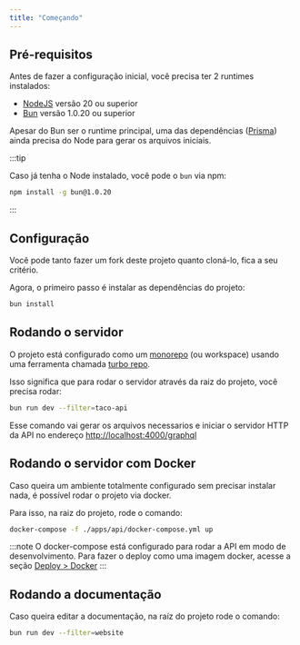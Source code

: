 ```yaml
---
title: "Começando"
---
```


## Pré-requisitos

Antes de fazer a configuração inicial, você precisa ter 2 runtimes instalados:

- [NodeJS](https://nodejs.org/en) versão 20 ou superior
- [Bun](https://bun.sh/) versão 1.0.20 ou superior

Apesar do Bun ser o runtime principal, uma das dependências ([Prisma](https://www.prisma.io/)) ainda precisa do Node para gerar os arquivos iniciais.

:::tip

Caso já tenha o Node instalado, você pode o `bun` via npm:

```bash
npm install -g bun@1.0.20
```

:::

## Configuração

Você pode tanto fazer um fork deste projeto quanto cloná-lo, fica a seu critério.

Agora, o primeiro passo é instalar as dependências do projeto:

```bash
bun install
```

## Rodando o servidor

O projeto está configurado como um [monorepo](https://turbo.build/repo/docs/handbook/what-is-a-monorepo) (ou workspace) usando uma ferramenta chamada [turbo repo](https://turbo.build/repo).

Isso significa que para rodar o servidor através da raiz do projeto, você precisa rodar:

```bash
bun run dev --filter=taco-api
```

Esse comando vai gerar os arquivos necessarios e iniciar o servidor HTTP da API no endereço [http://localhost:4000/graphql](http://localhost:4000/graphql)

## Rodando o servidor com Docker

Caso queira um ambiente totalmente configurado sem precisar instalar nada, é possível rodar o projeto via docker.

Para isso, na raiz do projeto, rode o comando:

```bash
docker-compose -f ./apps/api/docker-compose.yml up
```

:::note
O docker-compose está configurado para rodar a API em modo de desenvolvimento. Para fazer o deploy como uma imagem docker, acesse a seção [Deploy > Docker](/deploy-docker)
:::

## Rodando a documentação

Caso queira editar a documentação, na raíz do projeto rode o comando:

```bash
bun run dev --filter=website
```
